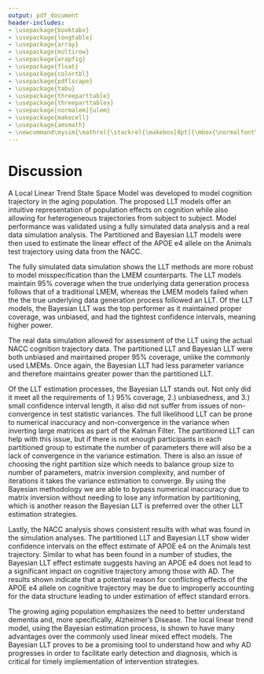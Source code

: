 ```yaml
---
output: pdf_document
header-includes:
- \usepackage{booktabs}
- \usepackage{longtable}
- \usepackage{array}
- \usepackage{multirow}
- \usepackage{wrapfig}
- \usepackage{float}
- \usepackage{colortbl}
- \usepackage{pdflscape}
- \usepackage{tabu}
- \usepackage{threeparttable}
- \usepackage{threeparttablex}
- \usepackage[normalem]{ulem}
- \usepackage{makecell}
- \usepackage{amsmath}
- \newcommand\mysim{\mathrel{\stackrel{\makebox[0pt]{\mbox{\normalfont\tiny asym}}}{\sim}}}
---
```



# Discussion

A Local Linear Trend State Space Model was developed to model cognition trajectory in the aging population. The proposed LLT models offer an intuitive representation of population effects on cognition while also allowing for heterogeneous trajectories from subject to subject. Model performance was validated using a fully simulated data analysis and a real data simulation analysis. The Partitioned and Bayesian LLT models were then used to estimate the linear effect of the APOE e4 allele on the Animals test trajectory using data from the NACC. 

The fully simulated data simulation shows the LLT methods are more robust to model misspecification than the LMEM counterparts. The LLT models maintain 95% coverage when the true underlying data generation process follows that of a traditional LMEM, whereas the LMEM models failed when the the true underlying data generation process followed an LLT. Of the LLT models, the Bayesian LLT was the top performer as it maintained proper coverage, was unbiased, and had the tightest confidence intervals, meaning higher power.

The real data simulation allowed for assessment of the LLT using the actual NACC cognition trajectory data. The partitioned LLT and Bayesian LLT were both unbiased and maintained proper 95% coverage, unlike the commonly used LMEMs. Once again, the Bayesian LLT had less parameter variance and therefore maintains greater power than the partitioned LLT.

Of the LLT estimation processes, the Bayesian LLT stands out. Not only did it meet all the requirements of 1.) 95% coverage, 2.) unbiasedness, and 3.) small confidence interval length, it also did not suffer from issues of non-convergence in test statistic variances. The full likelihood LLT can be prone to numerical inaccuracy and non-convergence in the variance when inverting large matrices as part of the Kalman Filter. The partitioned LLT can help with this issue, but if there is not enough participants in each partitioned group to estimate the number of parameters there will also be a lack of convergence in the variance estimation. There is also an issue of choosing the right partition size which needs to balance group size to number of parameters, matrix inversion complexity, and number of iterations it takes the variance estimation to converge. By using the Bayesian methodology we are able to bypass numerical inaccuracy due to matrix inversion without needing to lose any information by partitioning, which is another reason the Bayesian LLT is preferred over the other LLT estimation strategies.

Lastly, the NACC analysis shows consistent results with what was found in the simulation analyses. The partitioned LLT and Bayesian LLT show wider confidence intervals on the effect estimate of APOE e4 on the Animals test trajectory. Similar to what has been found in a number of studies, the Bayesian LLT effect estimate suggests having an APOE e4 does not lead to a significant impact on cognitive trajectory among those with AD. The results shown indicate that a potential reason for conflicting effects of the APOE e4 allele on cognitive trajectory may be due to improperly accounting for the data structure leading to under estimation of effect standard errors.

The growing aging population emphasizes the need to better understand dementia and, more specifically, Alzheimer's Disease. The local linear trend model, using the Bayesian estimation process, is shown to have many advantages over the commonly used linear mixed effect models. The Bayesian LLT proves to be a promising tool to understand how and why AD progresses in order to facilitate early detection and diagnosis, which is critical for timely implementation of intervention strategies.